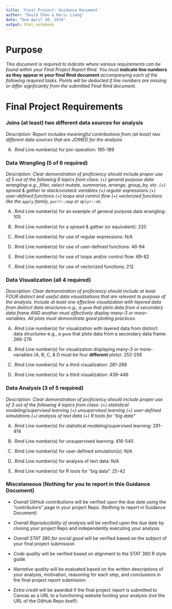 ```yaml
---
title: 'Final Project: Guidance Document'
author: "David Chen & Deric Liang"
date: "Due April 30, 2019"
output: html_notebook
---
```


# Purpose

*This document is required to indicate where various requirements can be found within your Final Project Report Rmd.  You must* **indicate line numbers as they appear in your final Rmd document** *accompanying each of the following required tasks. Points will be deducted if line numbers are missing or differ signficantly from the submitted Final Rmd document.*  


# Final Project Requirements

### Joins (at least) two different data sources for analysis

*Description: Report includes meaningful contributions from (at least) two different data sources that are JOINED for the analysis*

(A) .Rmd Line number(s) for join operation: 185-189



### Data Wrangling (5 of 6 required)

*Description: Clear demonstration of proficiency should include proper use of 5 out of the following 6 topics from class: (+) general purpose data wrangling--e.g., filter, select mutate, summarise, arrange, group_by, etc. (+) spread & gather to stack/unstack variables (+) regular expressions (+) user-defined functions (+) loops and control flow (+) vectorized functions like the `apply` family, `purrr::map` or `dplyr::do`*

(A) .Rmd Line number(s) for an example of general purpose data wrangling: 105


(B) .Rmd Line number(s) for a spread & gather (or equivalent): 220


(C) .Rmd Line number(s) for use of regular expressions: N/A


(D) .Rmd Line number(s) for use of user-defined functions: 46-84


(E) .Rmd Line number(s) for use of loops and/or control flow: 69-82


(F) .Rmd Line number(s) for use of vectorized functions: 212


### Data Visualization (all 4 required)

*Description: Clear demonstration of proficiency should include at least FOUR distinct and useful data visualizations that are relevant to purpose of the analysis. Include at least one effective visualization with layered data from distinct data structures--e.g., a `geom` that plots data from a secondary data frame AND another must effectively display many--3 or more--variables. All plots must demonstrate good plotting practices.*

(A) .Rmd Line number(s) for visualization with layered data from distinct data structures--e.g., a `geom` that plots data from a secondary data frame: 266-276


(B) .Rmd Line number(s) for visualization displaying many--3 or more--variables (A, B, C, & D must be four **different** plots): 252-258


(C) .Rmd Line number(s) for a third visualization: 281-288


(D) .Rmd Line number(s) for a third visualization: 439-446




### Data Analysis (3 of 5 required)

*Description: Clear demonstration of proficiency should include proper use of 3 out of the following 4 topics from class: (+) statistical modeling/supervised learning (+) unsupervised learning (+) user-defined simulations (+) analysis of text data (+) R tools for "big data"*

(A) .Rmd Line number(s) for statistical modeling/supervised learning: 291-414 


(B) .Rmd Line number(s) for unsupervised learning: 416-545


(C) .Rmd Line number(s) for user-defined simulation(s): N/A


(D) .Rmd Line number(s) for analysis of text data: N/A


(E) .Rmd Line number(s) for R tools for "big data": 25-42




### Miscelaneous (Nothing for you to report in this Guidance Document)

- *Overall GitHub contributions* will be verified upon the due date using the "contributors" page in your project Repo.  (Nothing to report in Guidance Document)

- *Overall Reproducibility of analysis* will be verified upon the due date by cloning your project Repo and independently executing your analysis

- *Overall STAT 380 for social good* will be verified based on the subject of your final project submission

- *Code quality* will be verified based on alignment to the STAT 380 R style guide

- *Narrative quality* will be evaluated based on the written descriptions of your analysis, motivation, reasoning for each step, and conclusions in the final project report submission

- *Extra credit* will be awarded if the final project report is submitted to Canvas as a URL to a functioning website hosting your analysis (not the URL of the GitHub Repo itself).


